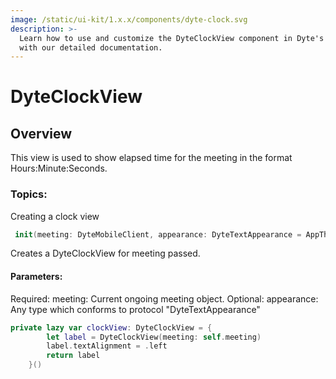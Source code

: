 ```yaml
---
image: /static/ui-kit/1.x.x/components/dyte-clock.svg
description: >-
  Learn how to use and customize the DyteClockView component in Dyte's iOS UiKit
  with our detailed documentation.
---
```




# DyteClockView
## Overview
This view is used to show elapsed time for the meeting in the format Hours:Minute:Seconds.


### Topics:

Creating a clock view

```swift
 init(meeting: DyteMobileClient, appearance: DyteTextAppearance = AppTheme.shared.clockViewAppearance) {
```
Creates a DyteClockView for meeting passed. 

#### Parameters:
Required: 
meeting: Current ongoing meeting object.
Optional:
appearance: Any type which conforms to protocol "DyteTextAppearance"

```swift
private lazy var clockView: DyteClockView = {
        let label = DyteClockView(meeting: self.meeting)
        label.textAlignment = .left
        return label
    }()
```

<head>
  <title>iOS DyteClockView</title>
</head>
